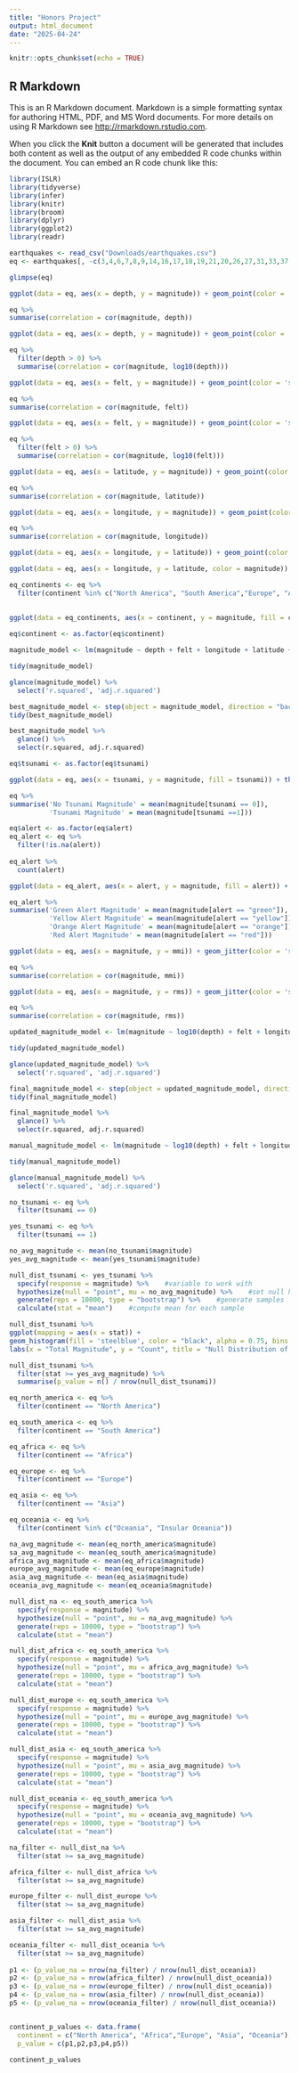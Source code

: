 ```yaml
---
title: "Honors Project"
output: html_document
date: "2025-04-24"
---
```


```r
knitr::opts_chunk$set(echo = TRUE)
```

## R Markdown

This is an R Markdown document. Markdown is a simple formatting syntax for authoring HTML, PDF, and MS Word documents. For more details on using R Markdown see <http://rmarkdown.rstudio.com>.

When you click the **Knit** button a document will be generated that includes both content as well as the output of any embedded R code chunks within the document. You can embed an R code chunk like this:

```r
library(ISLR)
library(tidyverse)
library(infer)
library(knitr)
library(broom)
library(dplyr)
library(ggplot2)
library(readr)
```

```r
earthquakes <- read_csv("Downloads/earthquakes.csv")
eq <- earthquakes[, -c(3,4,6,7,8,9,14,16,17,18,19,21,20,26,27,31,33,37:43)]
```

```r
glimpse(eq) 
```

```r
ggplot(data = eq, aes(x = depth, y = magnitude)) + geom_point(color = 'steelblue', alpha = 0.75, size = 2.5) + theme(panel.background = element_rect(fill = 'ghostwhite', color = 'black'), panel.grid.major = element_line(color = 'gray', linetype = 'dotted')) + labs(title = "Depth vs Magnitude", x = "Depth (km)", y = "Magnitude")

eq %>%
summarise(correlation = cor(magnitude, depth))
```

```r
ggplot(data = eq, aes(x = depth, y = magnitude)) + geom_point(color = 'steelblue', alpha = 0.75, size = 2.5) + theme(panel.background = element_rect(fill = 'ghostwhite', color = 'black'), panel.grid.major = element_line(color = 'gray', linetype = 'dotted')) + scale_x_log10() + labs(title = "Depth (log scale) vs Magnitude", x = "Depth (km)", y = "Magnitude")

eq %>%
  filter(depth > 0) %>%
  summarise(correlation = cor(magnitude, log10(depth)))
```


```r
ggplot(data = eq, aes(x = felt, y = magnitude)) + geom_point(color = 'steelblue', alpha = 0.75, size = 2.5) + theme(panel.background = element_rect(fill = 'ghostwhite', color = 'black'), panel.grid.major = element_line(color = 'gray', linetype = 'dotted')) + labs(title = "Amount of People Who Felt Earthquake vs Magnitude", x = "People", y = "Magnitude")

eq %>%
summarise(correlation = cor(magnitude, felt))
```

```r
ggplot(data = eq, aes(x = felt, y = magnitude)) + geom_point(color = 'steelblue', alpha = 0.75, size = 2.5) + theme(panel.background = element_rect(fill = 'ghostwhite', color = 'black'), panel.grid.major = element_line(color = 'gray', linetype = 'dotted'))  + scale_x_log10() + labs(title = "Amount of People Who Felt Earthquake (log scale) vs Magnitude", x = "People", y = "Magnitude")

eq %>%
  filter(felt > 0) %>%
  summarise(correlation = cor(magnitude, log10(felt)))
```


```r
ggplot(data = eq, aes(x = latitude, y = magnitude)) + geom_point(color = 'steelblue', alpha = 0.75, size = 2.5) + theme(panel.background = element_rect(fill = 'ghostwhite', color = 'black'), panel.grid.major = element_line(color = 'gray', linetype = 'dotted')) + labs(title = "Latitude vs Magnitude", x = "Latitude", y = "Magnitude")

eq %>%
summarise(correlation = cor(magnitude, latitude))
```

```r
ggplot(data = eq, aes(x = longitude, y = magnitude)) + geom_point(color = 'steelblue', alpha = 0.75, size = 2.5) + theme(panel.background = element_rect(fill = 'ghostwhite', color = 'black'), panel.grid.major = element_line(color = 'gray', linetype = 'dotted')) + labs(title = "Longitude vs Magnitude", x = "Longitude", y = "Magnitude")

eq %>%
summarise(correlation = cor(magnitude, longitude))
```

```r
ggplot(data = eq, aes(x = longitude, y = latitude)) + geom_point(color = 'steelblue', alpha = 0.75, size = 2.5) + theme(panel.background = element_rect(fill = 'ghostwhite', color = 'black'), panel.grid.major = element_line(color = 'gray', linetype = 'dotted')) + labs(title = "Longitude vs Latitude", x = "Longitude", y = "Latitude") + xlim(c(-180,180)) + ylim(c(-90,90))
```

```r
ggplot(data = eq, aes(x = longitude, y = latitude, color = magnitude)) + geom_point(alpha = 0.75, size = 1.5) + scale_color_gradient(low = "green", high = "red") + theme(panel.background = element_rect(fill = 'azure2', color = 'black'), panel.grid.major = element_line(color = 'gray', linetype = 'dotted')) + labs(title = "Longitude vs Latitude by Magnitude", x = "Longitude", y = "Latitude") + xlim(c(-180,180)) + ylim(c(-90,90))
```

```r
eq_continents <- eq %>%
  filter(continent %in% c("North America", "South America","Europe", "Asia", "Africa", "Oceania", "Insular Oceania"))
  
  
ggplot(data = eq_continents, aes(x = continent, y = magnitude, fill = continent)) + theme(panel.background = element_rect(fill = 'ghostwhite', color = 'black'), panel.grid.major = element_line(color = 'gray', linetype = 'dotted')) + geom_boxplot() + labs(title = "Earthquake Magnitude by Continent", x = "Continent", y = "Magnitude")
```

```r
eq$continent <- as.factor(eq$continent)

magnitude_model <- lm(magnitude ~ depth + felt + longitude + latitude + continent, data = eq)

tidy(magnitude_model)

glance(magnitude_model) %>%
  select('r.squared', 'adj.r.squared')
```

```r
best_magnitude_model <- step(object = magnitude_model, direction = "backward", trace = FALSE)
tidy(best_magnitude_model)

best_magnitude_model %>%
  glance() %>%
  select(r.squared, adj.r.squared)
```


```r
eq$tsunami <- as.factor(eq$tsunami)

ggplot(data = eq, aes(x = tsunami, y = magnitude, fill = tsunami)) + theme(panel.background = element_rect(fill = 'ghostwhite', color = 'black'), panel.grid.major = element_line(color = 'gray', linetype = 'dotted')) + geom_boxplot() + scale_fill_manual(values = c("0" = "lightblue", "1" = "brown3"), labels = c("No Tsunami Warning", "Tsunami Warning")) + labs(title = "Magnitude by Tsunami Warning", x = "Tsunami", y = "Magnitude")

eq %>%
summarise('No Tsunami Magnitude' = mean(magnitude[tsunami == 0]),
          'Tsunami Magnitude' = mean(magnitude[tsunami ==1]))
```

```r
eq$alert <- as.factor(eq$alert)
eq_alert <- eq %>% 
  filter(!is.na(alert))
 
eq_alert %>%
  count(alert)

ggplot(data = eq_alert, aes(x = alert, y = magnitude, fill = alert)) + theme(panel.background = element_rect(fill = 'ghostwhite', color = 'black'), panel.grid.major = element_line(color = 'gray', linetype = 'dotted')) + geom_boxplot() + scale_fill_manual(values = c('green', 'orange', 'yellow', 'red')) + labs(title = "Earthquake Magnitude by Alert Level", x = "Alert", y = "Magnitude")

eq_alert %>%
summarise('Green Alert Magnitude' = mean(magnitude[alert == "green"]),
          'Yellow Alert Magnitude' = mean(magnitude[alert == "yellow"]),
          'Orange Alert Magnitude' = mean(magnitude[alert == "orange"]),
          'Red Alert Magnitude' = mean(magnitude[alert == "red"]))
```

```r
ggplot(data = eq, aes(x = magnitude, y = mmi)) + geom_jitter(color = 'steelblue', alpha = 0.75, size = 2.5, height = 0.5) + theme(panel.background = element_rect(fill = 'ghostwhite', color = 'black'), panel.grid.major = element_line(color = 'gray', linetype = 'dotted')) + labs(title = "Magnitude vs MMI", x = "Magnitude (km)", y = "MMI") + geom_smooth(method = "lm", color = 'red')

eq %>%
summarise(correlation = cor(magnitude, mmi))
```

```r
ggplot(data = eq, aes(x = magnitude, y = rms)) + geom_jitter(color = 'steelblue', alpha = 0.75, size = 2.5) + theme(panel.background = element_rect(fill = 'ghostwhite', color = 'black'), panel.grid.major = element_line(color = 'gray', linetype = 'dotted')) + labs(title = "Magnitude vs RMSe", x = "Magnitude", y = "RMS") + geom_smooth(method = "lm", color = 'red')

eq %>%
summarise(correlation = cor(magnitude, rms))
```

```r
updated_magnitude_model <- lm(magnitude ~ log10(depth) + felt + longitude + latitude + continent + mmi + rms + tsunami + alert, data = eq)

tidy(updated_magnitude_model)

glance(updated_magnitude_model) %>%
  select('r.squared', 'adj.r.squared')
```

```r
final_magnitude_model <- step(object = updated_magnitude_model, direction = "forward", trace = FALSE)
tidy(final_magnitude_model)

final_magnitude_model %>%
  glance() %>%
  select(r.squared, adj.r.squared)
```

```r
manual_magnitude_model <- lm(magnitude ~ log10(depth) + felt + longitude + latitude + continent + mmi + rms + tsunami, data = eq)

tidy(manual_magnitude_model)

glance(manual_magnitude_model) %>%
  select('r.squared', 'adj.r.squared')
```


```r
no_tsunami <- eq %>%
  filter(tsunami == 0)

yes_tsunami <- eq %>%
  filter(tsunami == 1)

no_avg_magnitude <- mean(no_tsunami$magnitude)
yes_avg_magnitude <- mean(yes_tsunami$magnitude)

null_dist_tsunami <- yes_tsunami %>% 
  specify(response = magnitude) %>%    #variable to work with
  hypothesize(null = "point", mu = no_avg_magnitude) %>%    #set null hypothesis
  generate(reps = 10000, type = "bootstrap") %>%    #generate samples
  calculate(stat = "mean")    #compute mean for each sample

null_dist_tsunami %>% 
ggplot(mapping = aes(x = stat)) + 
geom_histogram(fill = 'steelblue', color = "black", alpha = 0.75, bins = 30) + 
labs(x = "Total Magnitude", y = "Count", title = "Null Distribution of Magnitude for Tsunami Warnings", caption = "10000 bootstrap sample means") + geom_vline(aes(xintercept = yes_avg_magnitude), col = 'red', size = 1)
```

```r
null_dist_tsunami %>% 
  filter(stat >= yes_avg_magnitude) %>% 
  summarise(p_value = n() / nrow(null_dist_tsunami))
```
```r
eq_north_america <- eq %>%
  filter(continent == "North America")

eq_south_america <- eq %>%
  filter(continent == "South America")

eq_africa <- eq %>%
  filter(continent == "Africa")

eq_europe <- eq %>%
  filter(continent == "Europe")

eq_asia <- eq %>%
  filter(continent == "Asia")

eq_oceania <- eq %>%
  filter(continent %in% c("Oceania", "Insular Oceania"))

na_avg_magnitude <- mean(eq_north_america$magnitude)
sa_avg_magnitude <- mean(eq_south_america$magnitude)
africa_avg_magnitude <- mean(eq_africa$magnitude)
europe_avg_magnitude <- mean(eq_europe$magnitude)
asia_avg_magnitude <- mean(eq_asia$magnitude)
oceania_avg_magnitude <- mean(eq_oceania$magnitude)
```

```r
null_dist_na <- eq_south_america %>% 
  specify(response = magnitude) %>%
  hypothesize(null = "point", mu = na_avg_magnitude) %>%
  generate(reps = 10000, type = "bootstrap") %>%
  calculate(stat = "mean")

null_dist_africa <- eq_south_america %>% 
  specify(response = magnitude) %>%
  hypothesize(null = "point", mu = africa_avg_magnitude) %>%
  generate(reps = 10000, type = "bootstrap") %>%
  calculate(stat = "mean")

null_dist_europe <- eq_south_america %>% 
  specify(response = magnitude) %>%
  hypothesize(null = "point", mu = europe_avg_magnitude) %>%
  generate(reps = 10000, type = "bootstrap") %>%
  calculate(stat = "mean")

null_dist_asia <- eq_south_america %>% 
  specify(response = magnitude) %>%
  hypothesize(null = "point", mu = asia_avg_magnitude) %>%
  generate(reps = 10000, type = "bootstrap") %>%
  calculate(stat = "mean")

null_dist_oceania <- eq_south_america %>% 
  specify(response = magnitude) %>%
  hypothesize(null = "point", mu = oceania_avg_magnitude) %>%
  generate(reps = 10000, type = "bootstrap") %>%
  calculate(stat = "mean")
```

```r
na_filter <- null_dist_na %>% 
  filter(stat >= sa_avg_magnitude)

africa_filter <- null_dist_africa %>% 
  filter(stat >= sa_avg_magnitude)

europe_filter <- null_dist_europe %>% 
  filter(stat >= sa_avg_magnitude)

asia_filter <- null_dist_asia %>% 
  filter(stat >= sa_avg_magnitude)

oceania_filter <- null_dist_oceania %>% 
  filter(stat >= sa_avg_magnitude)
  
p1 <- (p_value_na = nrow(na_filter) / nrow(null_dist_oceania))
p2 <- (p_value_na = nrow(africa_filter) / nrow(null_dist_oceania))
p3 <- (p_value_na = nrow(europe_filter) / nrow(null_dist_oceania))
p4 <- (p_value_na = nrow(asia_filter) / nrow(null_dist_oceania))
p5 <- (p_value_na = nrow(oceania_filter) / nrow(null_dist_oceania))


continent_p_values <- data.frame(
  continent = c("North America", "Africa","Europe", "Asia", "Oceania"),
  p_value = c(p1,p2,p3,p4,p5))

continent_p_values
```





